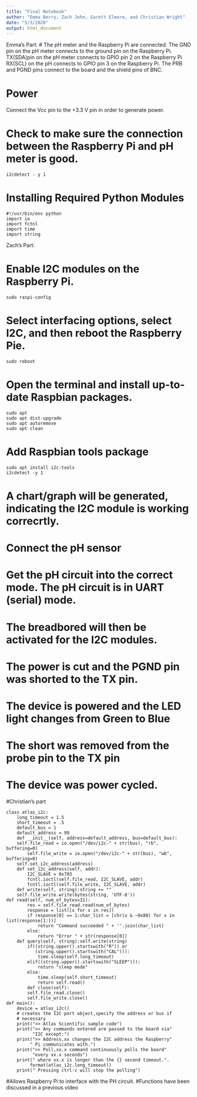 ```yaml
---
title: "Final Notebook"
author: "Emma Berry, Zach John, Garett Elmore, and Christian Wright"
date: "5/3/2020"
output: html_document
---
```


Emma's Part:
# The pH meter and the Raspberry Pi are connected.
The GND pin on the pH meter connects to the ground pin on the Raspberry Pi.
TX(SDA)pin on the pH meter connects to GPIO pin 2 on the Raspberry Pi
RX(SCL) on the pH connects to GPIO pin 3 on the Raspberry Pi.
The PRB and PGND pins connect to the board and the shield pins of BNC.

# Power
Connect the Vcc pin to the +3.3 V pin in order to generate power.

# Check to make sure the connection between the Raspberry Pi and pH meter is good.
```
i2cdetect - y 1
```

# Installing Required Python Modules
```
#!/usr/bin/env python
import io
import fctnl
import time
import string
```

Zach's Part:

# Enable I2C modules on the Raspberry Pi.

```
sudo raspi-config
```

# Select interfacing options, select I2C, and then reboot the Raspberry Pie. 

```
sudo reboot
```

# Open the terminal and install up-to-date Raspbian packages.

```
sudo apt
sudo apt dist-upgrade
sudo apt autoremove
sudo apt clean
```

# Add Raspbian tools package

```
sudo apt install i2c-tools
i2cdetect -y 1
```

# A chart/graph will be generated, indicating the I2C module is working correcrtly. 

# Connect the pH sensor

# Get the pH circuit into the correct mode. The pH circuit is in UART (serial) mode.

# The breadbored will then be activated for the I2C modules.

# The power is cut and the PGND pin was shorted to the TX pin.

# The device is powered and the LED light changes from Green to Blue

# The short was removed from the probe pin to the TX pin

# The device was power cycled.

#Christian's part

```
class atlas_i2c:
    long_timeout = 1.5  
    short_timeout = .5
    default_bus = 1  
    default_address = 99
    def __init__(self, address=default_address, bus=default_bus):
    self.file_read = io.open("/dev/i2c-" + str(bus), "rb", buffering=0)
        self.file_write = io.open("/dev/i2c-" + str(bus), "wb", buffering=0)
    self.set_i2c_address(address)
    def set_i2c_address(self, addr):
        I2C_SLAVE = 0x703
        fcntl.ioctl(self.file_read, I2C_SLAVE, addr)
        fcntl.ioctl(self.file_write, I2C_SLAVE, addr)
    def write(self, string):string += ""           
    self.file_write.write(bytes(string, 'UTF-8'))
def read(self, num_of_bytes=31):
        res = self.file_read.read(num_of_bytes)  
        response = list([x for x in res])
        if response[0] == 1:char_list = [chr(x & ~0x80) for x in list(response[1:])]
            return "Command succeeded " + ''.join(char_list)
        else:
            return "Error " + str(response[0])
    def query(self, string):self.write(string)
        if((string.upper().startswith("R")) or
           (string.upper().startswith("CAL"))):
            time.sleep(self.long_timeout)
        elif((string.upper().startswith("SLEEP"))):
            return "sleep mode"
        else:
            time.sleep(self.short_timeout)
            return self.read()
        def close(self):
        self.file_read.close()
        self.file_write.close()
def main():
    device = atlas_i2c()  
    # creates the I2C port object,specify the address or bus if
    # necessary
    print(">> Atlas Scientific sample code")
    print(">> Any commands entered are passed to the board via" 
          "I2C except:")
    print(">> Address,xx changes the I2C address the Raspberry"
         " Pi communicates with.")
    print(">> Poll,xx.x command continuously polls the board"
          "every xx.x seconds")
    print(" where xx.x is longer than the {} second timeout.".
         format(atlas_i2c.long_timeout))
    print(" Pressing ctrl-c will stop the polling")
```
#Allows Raspberry Pi to interface with the PH circuit.
#Functions have been discussed in a previous video
